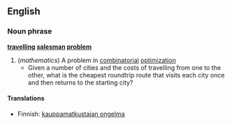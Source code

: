 ==English==
===Noun phrase===
'''[[travelling]] [[salesman]] [[problem]]'''
{{wikipedia}}
#(''mathematics'') A problem in [[combinatorial]] [[optimization]]
#* Given a number of cities and the costs of travelling from one to the other, what is the cheapest roundtrip route that visits each city once and then returns to the starting city?

====Translations====
*Finnish: [[kauppamatkustajan ongelma]]
